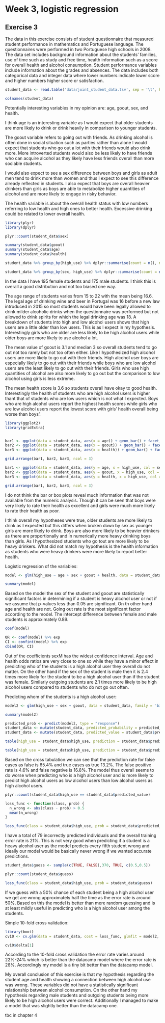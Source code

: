 # Week 3, logistic regression

## Exercise 3

The data in this exercise consists of student questionnaire that measured student performance in mathematics and Portuguese language. The questionnaires were performed in two Portuguese high schools in 2008. The data set includes background information about the students' families, use of time such as study and free time,  health information such as a score for overall health and alcohol consumption. Student performance variables include information about the grades and absences. The data includes both categorical data and integer data where lower numbers indicate lower score and higher numbers higher score or satisfaction.

```r

student_data <- read.table('data/joint_student_data.tsv', sep = '\t', header = TRUE)

colnames(student_data)

```
Potentially interesting variables in my opinion are: age, goout, sex, and health. 

I think age is an interesting variable as I would expect that older students are more likely to drink or drink heavily in comparison to younger students. 

The goout variable refers to going out with friends. As drinking alcohol is often done in social situation such as parties rather than alone I would expect that students who go out a lot with their friends would also drink more. More introverted students would also be less likely to have friends who can acquire alcohol as they likely have less friends overall than more sociable students.

I would also expect to see a sex difference between boys and girls as adult men tend to drink more than women and thus I expect to see this difference already reflected in students. I also expect that boys are overall heavier drinkers than girls as boys are able to metabolize higher quantities of alcohol and are more likely to engage in risky behavior.

The health variable is about the overall health status with low numbers referring to low health and high ones to better health. Excessive drinking could be related to lower overall health.

```r
library(plyr)
library(dplyr)

plyr::count(student_data$sex)

summary(student_data$goout)
summary(student_data$age)
summary(student_data$health)

student_data %>% group_by(high_use) %>% dplyr::summarise(count = n(), mean_health = mean(health), mean_goout = mean(goout), mean_age = mean(age))

student_data %>% group_by(sex, high_use) %>% dplyr::summarise(count = n(), mean_health = mean(health), mean_goout = mean(goout), mean_age = mean(age))

```
In the data I have 195 female students and 175 male students. I think this is overall a good distribution and not too biased one way. 

The age range of students varies from 15 to 22 with the mean being 16.6. The legal age of drinking wine and beer in Portugal was 16 before a new law introduced in 2015 so most students would have been legally allowed to drink milder alcoholic drinks when the questionnaire was performed but not allowed to drink spirits for which the legal drinking age was 18. A breakdown of students into high and low alcohol users shows that high users are a little older than low users. This is as I expect in my hypothesis. Interestingly girls who are older are less likely to be high alcohol users while older boys are more likely to use alcohol a lot.

The mean value of goout is 3.1 and median 3 so overall students tend to go out not too rarely but not too often either. Like I hypothesized high alcohol users are more likely to go out with their friends. High alcohol user boys are especially likely to go out with their friends while boys who are low alcohol users are the least likely to go out with their friends. Girls who use high quantities of alcohol are also more likely to go out but the comparison to low alcohol using girls is less extreme.

The mean health score is 3.6 so students overall have okay to good health. Interestingly the health of students who are high alcohol users is higher thant that of students who are low users which is not what I expected. Boys who are high alcohol users report the highest health scores while girls who are low alcohol users report the lowest score with girls' health overall being worse than boys'. 



```r
library(ggplot2)
library(gridExtra)


bar1 <- ggplot(data = student_data, aes(x = age)) + geom_bar() + facet_wrap("sex") + ggtitle("student age")
bar2 <- ggplot(data = student_data, aes(x = goout)) + geom_bar() + facet_wrap("sex") + ggtitle("going out rate")
bar3 <- ggplot(data = student_data, aes(x = health)) + geom_bar() + facet_wrap("sex") + ggtitle("health of students")

grid.arrange(bar1, bar2, bar3, ncol = 3)

bar1 <- ggplot(data = student_data, aes(y = age, x = high_use, col = sex)) + geom_boxplot() + ggtitle("student age")
bar2 <- ggplot(data = student_data, aes(y = goout, x = high_use, col = sex)) + geom_boxplot() + ggtitle("going out rate")
bar3 <- ggplot(data = student_data, aes(y = health, x = high_use, col = sex)) + geom_boxplot()  + ggtitle("health of students")

grid.arrange(bar1, bar2, bar3, ncol = 3)

```

I do not think the bar or box plots reveal much information that was not available from the numeric analysis. Though it can be seen that boys were very likely to rate their health as excellent and girls were much more likely to rate their health as poor. 

I think overall my hypotheses were true, older students are more likely to drink as I expected but this differs when broken down by sex as younger girls are more likely to drink. Boys are also more likely to be heavier drinkers as there are proportionally and in numerically more heavy drinking boys than girls. As I hypothesized students who go tout are more likely to be heavy drinkers. What did not match my hypothesis is the health information as students who were heavy drinkers were more likely to report better health.


Logistic regression of the variables:

```r
model <- glm(high_use ~ age + sex + goout + health, data = student_data, family = 'binomial')

summary(model)

```

Based on the model the sex of the student and goout are statistically significant factors in determining if a student is heavy alcohol user or not if we assume that p-values less than 0.05 are significant. On th other hand age and health are not. Going out rate is the most significant factor according to the model. The intercept difference between female and male students is approximately 0.89.

```r

coef(model)

OR <- coef(model) %>% exp
CI <- confint(model) %>% exp
cbind(OR, CI)

```
Out of the coefficients sexM has the widest confidence interval. Age and health odds ratios are very close to one so while they have a minor effect in predicting who of the students is a high alcohol user they overall do not matter. On the other hand if the sex of the student is male then it is 2.4 times more likely for the student to be a high alcohol user than if the student was female. Similarly outgoing students are 2.1 times more likely to be high alcohol users compared to students who do not go out often. 

Predicting whom of the students is a high alcohol user:

```r
model2 <- glm(high_use ~ sex + goout, data = student_data, family = 'binomial')

summary(model2)

predicted_prob <- predict(model2, type = "response")
student_data <- mutate(student_data, predicted_probability = predicted_prob)
student_data <- mutate(student_data, predicted_value = student_data$predicted_probability > 0.5)

table(high_use = student_data$high_use, prediction = student_data$predicted_value)

table(high_use = student_data$high_use, prediction = student_data$predicted_value) %>% prop.table() %>% addmargins()
```
Based on the cross tabulation we can see that the prediction rate for false cases as false is 65.4% and true cases as true 13.2%. The false positive rate is 4.6% and false negative is 16.8%. The model thus overall seems to do worse when predicting who is a high alcohol user and is more likely to predict high alcohol users as low alcohol users than low alcohol users as high alcohol users.

```r
plyr::count(student_data$high_use == student_data$predicted_value)

loss_func <- function(class, prob) {
  n_wrong <- abs(class - prob) > 0.5
  mean(n_wrong)
}

loss_func(class = student_data$high_use, prob = student_data$predicted_value)
```
I have a total of 79 incorrectly predicted individuals and the overall training error rate is 21%. This is not very good when predicting if a student is a heavy alcohol user as the model predicts every fifth student wrong and ideally our model would be basically never wrong if we wanted accurate predictions.

```r
student_data$guess <- sample(c(TRUE, FALSE),370, TRUE, c(0.5,0.5))

plyr::count(student_data$guess)

loss_func(class = student_data$high_use, prob = student_data$guess)

```
If we guess with a 50% chance of each student being a high alcohol user we get are wrong approximately half the time as the error rate is around 50%. Based on this the model is better than mere random guessing and is at least mildly useful in predicting who is a high alcohol user among the students.

Simple 10-fold cross validation:
```r
library(boot)
cv10 <- cv.glm(data = student_data, cost = loss_func, glmfit = model2, K = 10)

cv10$delta[1]

```
According to the 10-fold cross validation the error rate varies around 22%-24% which is better than the datacamp model where the error rate is 26%. Accordingly my model is a tiny bit better than the datacamp model.

My overall conclusion of this exercise is that my hypothesis regarding the student age and health showing a connection between high alcohol use was wrong. These variables did not have a statistically significant relationship between alcohol consumption. On the other hand my hypothesis regarding male students and outgoing students being more likely to be high alcohol users were correct. Additionally I managed to make a model that was slightly better than the datacamp one.

tbc in chapter 4